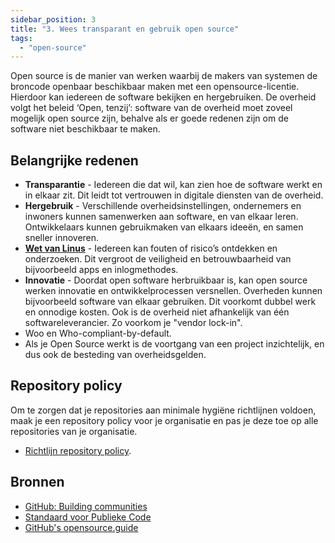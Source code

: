 ```yaml
---
sidebar_position: 3
title: "3. Wees transparant en gebruik open source"
tags:
  - "open-source"
---
```



Open source is de manier van werken waarbij de makers van systemen de broncode
openbaar beschikbaar maken met een opensource-licentie. Hierdoor kan iedereen de
software bekijken en hergebruiken. De overheid volgt het beleid ‘Open, tenzij’:
software van de overheid moet zoveel mogelijk open source zijn, behalve als er
goede redenen zijn om de software niet beschikbaar te maken.

## Belangrijke redenen

- **Transparantie** - Iedereen die dat wil, kan zien hoe de software werkt en in
  elkaar zit. Dit leidt tot vertrouwen in digitale diensten van de overheid.
- **Hergebruik** - Verschillende overheidsinstellingen, ondernemers en inwoners
  kunnen samenwerken aan software, en van elkaar leren. Ontwikkelaars kunnen
  gebruikmaken van elkaars ideeën, en samen sneller innoveren.
- **[Wet van Linus](https://nl.wikipedia.org/wiki/Wet_van_Linus)** - Iedereen
  kan fouten of risico’s ontdekken en onderzoeken. Dit vergroot de veiligheid en
  betrouwbaarheid van bijvoorbeeld apps en inlogmethodes.
- **Innovatie** - Doordat open software herbruikbaar is, kan open source werken
  innovatie en ontwikkelprocessen versnellen. Overheden kunnen bijvoorbeeld
  software van elkaar gebruiken. Dit voorkomt dubbel werk en onnodige kosten.
  Ook is de overheid niet afhankelijk van één softwareleverancier. Zo voorkom je
  "vendor lock-in".
- Woo en Who-compliant-by-default.
- Als je Open Source werkt is de voortgang van een project inzichtelijk, en dus
  ook de besteding van overheidsgelden.

## Repository policy

Om te zorgen dat je repositories aan minimale hygiëne richtlijnen voldoen, maak je een repository policy voor je organisatie en pas je deze toe op alle repositories van je organisatie.

- [Richtlijn repository policy](richtlijn-repository-policy.md).

## Bronnen

- [GitHub: Building communities](https://docs.github.com/en/communities)
- [Standaard voor Publieke Code](https://standaardvoorpubliekecode.nl/)
- [GitHub's opensource.guide](https://opensource.guide/)

<br />
<br />

<Card
  appearance="default"
  description="In dit hoofdstuk van onze kennisbank vind je tools, standaarden en tutorials over Open Source werken."
  heading="Meer over Open Source"
  href="/kennisbank/open-source"
  linkLabel="Naar hoofdstuk over Open Source"
  title="Card Title"
/>
